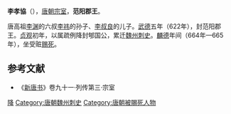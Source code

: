 '''李孝協'''（{{bd|?||660年代||catIdx=L}}），[[唐朝|唐朝]][[宗室|宗室]]，'''范阳郡王'''。

唐高祖[[李渊|李渊]]的六叔[[李祎_(隋)|李祎]]的孙子、[[李叔良|李叔良]]的儿子。[[武德|武德]]五年（622年），封范阳郡王。[[貞觀_(唐朝)|贞观]]初年，以属疏例降封郇国公，累迁[[魏州|魏州]][[刺史|刺史]]。[[麟德|麟德]]年间（664年—665年），坐受赃[[赐死|赐死]]。

==参考文献==
*《[[新唐书|新唐书]]》卷九十一·列传第三·宗室

{{唐朝官员小作品}}
{{DEFAULTSORT:L}}
[[Category:唐朝宗室郡王|降]]
[[Category:唐朝魏州刺史|Category:唐朝魏州刺史]]
[[Category:唐朝被賜死人物|Category:唐朝被賜死人物]]